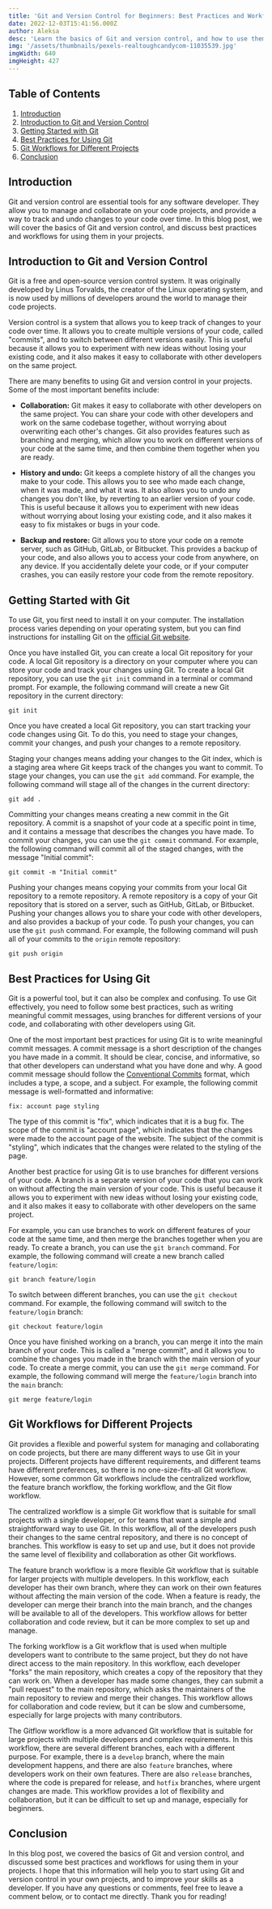 ```yaml
---
title: 'Git and Version Control for Beginners: Best Practices and Workflows'
date: 2022-12-03T15:41:56.000Z
author: Aleksa
desc: 'Learn the basics of Git and version control, and how to use them effectively in your projects. This blog post covers the essentials and includes best practices and workflows. Read on to start using Git and version control in your own projects.'
img: '/assets/thumbnails/pexels-realtoughcandycom-11035539.jpg'
imgWidth: 640
imgHeight: 427
---
```


## Table of Contents

1. [Introduction](#introduction)
2. [Introduction to Git and Version Control](#introduction-to-git-and-version-control)
3. [Getting Started with Git](#getting-started-with-git)
4. [Best Practices for Using Git](#best-practices-for-using-git)
5. [Git Workflows for Different Projects](#git-workflows-for-different-projects)
6. [Conclusion](#conclusion)

## Introduction

Git and version control are essential tools for any software developer. They allow you to manage and collaborate on your code projects, and provide a way to track and undo changes to your code over time. In this blog post, we will cover the basics of Git and version control, and discuss best practices and workflows for using them in your projects.

## Introduction to Git and Version Control

Git is a free and open-source version control system. It was originally developed by Linus Torvalds, the creator of the Linux operating system, and is now used by millions of developers around the world to manage their code projects.

Version control is a system that allows you to keep track of changes to your code over time. It allows you to create multiple versions of your code, called "commits", and to switch between different versions easily. This is useful because it allows you to experiment with new ideas without losing your existing code, and it also makes it easy to collaborate with other developers on the same project.

There are many benefits to using Git and version control in your projects. Some of the most important benefits include:

- **Collaboration:** Git makes it easy to collaborate with other developers on the same project. You can share your code with other developers and work on the same codebase together, without worrying about overwriting each other's changes. Git also provides features such as branching and merging, which allow you to work on different versions of your code at the same time, and then combine them together when you are ready.

- **History and undo:** Git keeps a complete history of all the changes you make to your code. This allows you to see who made each change, when it was made, and what it was. It also allows you to undo any changes you don't like, by reverting to an earlier version of your code. This is useful because it allows you to experiment with new ideas without worrying about losing your existing code, and it also makes it easy to fix mistakes or bugs in your code.

- **Backup and restore:** Git allows you to store your code on a remote server, such as GitHub, GitLab, or Bitbucket. This provides a backup of your code, and also allows you to access your code from anywhere, on any device. If you accidentally delete your code, or if your computer crashes, you can easily restore your code from the remote repository.

## Getting Started with Git

To use Git, you first need to install it on your computer. The installation process varies depending on your operating system, but you can find instructions for installing Git on the [official Git website](https://git-scm.com/book/en/v2/Getting-Started-Installing-Git).

Once you have installed Git, you can create a local Git repository for your code. A local Git repository is a directory on your computer where you can store your code and track your changes using Git. To create a local Git repository, you can use the `git init` command in a terminal or command prompt. For example, the following command will create a new Git repository in the current directory:

```
git init

```

Once you have created a local Git repository, you can start tracking your code changes using Git. To do this, you need to stage your changes, commit your changes, and push your changes to a remote repository.

Staging your changes means adding your changes to the Git index, which is a staging area where Git keeps track of the changes you want to commit. To stage your changes, you can use the `git add` command. For example, the following command will stage all of the changes in the current directory:

```
git add .

```

Committing your changes means creating a new commit in the Git repository. A commit is a snapshot of your code at a specific point in time, and it contains a message that describes the changes you have made. To commit your changes, you can use the `git commit` command. For example, the following command will commit all of the staged changes, with the message "Initial commit":

```
git commit -m "Initial commit"

```

Pushing your changes means copying your commits from your local Git repository to a remote repository. A remote repository is a copy of your Git repository that is stored on a server, such as GitHub, GitLab, or Bitbucket. Pushing your changes allows you to share your code with other developers, and also provides a backup of your code. To push your changes, you can use the `git push` command. For example, the following command will push all of your commits to the `origin` remote repository:

```
git push origin

```

## Best Practices for Using Git

Git is a powerful tool, but it can also be complex and confusing. To use Git effectively, you need to follow some best practices, such as writing meaningful commit messages, using branches for different versions of your code, and collaborating with other developers using Git.

One of the most important best practices for using Git is to write meaningful commit messages. A commit message is a short description of the changes you have made in a commit. It should be clear, concise, and informative, so that other developers can understand what you have done and why. A good commit message should follow the [Conventional Commits](https://www.conventionalcommits.org/) format, which includes a type, a scope, and a subject. For example, the following commit message is well-formatted and informative:

`fix: account page styling`

The type of this commit is "fix", which indicates that it is a bug fix. The scope of the commit is "account page", which indicates that the changes were made to the account page of the website. The subject of the commit is "styling", which indicates that the changes were related to the styling of the page.

Another best practice for using Git is to use branches for different versions of your code. A branch is a separate version of your code that you can work on without affecting the main version of your code. This is useful because it allows you to experiment with new ideas without losing your existing code, and it also makes it easy to collaborate with other developers on the same project.

For example, you can use branches to work on different features of your code at the same time, and then merge the branches together when you are ready. To create a branch, you can use the `git branch` command. For example, the following command will create a new branch called `feature/login`:

```
git branch feature/login

```

To switch between different branches, you can use the `git checkout` command. For example, the following command will switch to the `feature/login` branch:

```
git checkout feature/login

```

Once you have finished working on a branch, you can merge it into the main branch of your code. This is called a "merge commit", and it allows you to combine the changes you made in the branch with the main version of your code. To create a merge commit, you can use the `git merge` command. For example, the following command will merge the `feature/login` branch into the `main` branch:

```
git merge feature/login

```

## Git Workflows for Different Projects

Git provides a flexible and powerful system for managing and collaborating on code projects, but there are many different ways to use Git in your projects. Different projects have different requirements, and different teams have different preferences, so there is no one-size-fits-all Git workflow. However, some common Git workflows include the centralized workflow, the feature branch workflow, the forking workflow, and the Git flow workflow.

The centralized workflow is a simple Git workflow that is suitable for small projects with a single developer, or for teams that want a simple and straightforward way to use Git. In this workflow, all of the developers push their changes to the same central repository, and there is no concept of branches. This workflow is easy to set up and use, but it does not provide the same level of flexibility and collaboration as other Git workflows.

The feature branch workflow is a more flexible Git workflow that is suitable for larger projects with multiple developers. In this workflow, each developer has their own branch, where they can work on their own features without affecting the main version of the code. When a feature is ready, the developer can merge their branch into the main branch, and the changes will be available to all of the developers. This workflow allows for better collaboration and code review, but it can be more complex to set up and manage.

The forking workflow is a Git workflow that is used when multiple developers want to contribute to the same project, but they do not have direct access to the main repository. In this workflow, each developer "forks" the main repository, which creates a copy of the repository that they can work on. When a developer has made some changes, they can submit a "pull request" to the main repository, which asks the maintainers of the main repository to review and merge their changes. This workflow allows for collaboration and code review, but it can be slow and cumbersome, especially for large projects with many contributors.

The Gitflow workflow is a more advanced Git workflow that is suitable for large projects with multiple developers and complex requirements. In this workflow, there are several different branches, each with a different purpose. For example, there is a `develop` branch, where the main development happens, and there are also `feature` branches, where developers work on their own features. There are also `release` branches, where the code is prepared for release, and `hotfix` branches, where urgent changes are made. This workflow provides a lot of flexibility and collaboration, but it can be difficult to set up and manage, especially for beginners.

## Conclusion

In this blog post, we covered the basics of Git and version control, and discussed some best practices and workflows for using them in your projects. I hope that this information will help you to start using Git and version control in your own projects, and to improve your skills as a developer. If you have any questions or comments, feel free to leave a comment below, or to contact me directly. Thank you for reading!

